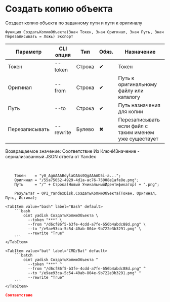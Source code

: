 ﻿---
sidebar_position: 5
description: Создать копию объекта и другие функции для работы с Yandex Disk в Открытом пакете интеграций - бесплатной open-source библиотеке интеграций для 1С:Предприятие 8, OneScript и CLI
keywords: [1C, 1С, 1С:Предприятие, 1С:Предприятие 8.3, API, Интеграция, Сервисы, Обмен, OneScript, CLI, Yandex Disk]
---


# Создать копию объекта
 Создает копию объекта по заданному пути и пути к оригиналу



`Функция СоздатьКопиюОбъекта(Знач Токен, Знач Оригинал, Знач Путь, Знач Перезаписывать = Ложь) Экспорт`

  | Параметр | CLI опция | Тип | Обяз. | Назначение |
  |-|-|-|-|-|
  | Токен | --token | Строка | &#x2714; | Токен |
  | Оригинал | --from | Строка | &#x2714; | Путь к оригинальному файлу или каталогу |
  | Путь | --to | Строка | &#x2714; | Путь назначения для копии |
  | Перезаписывать | --rewrite | Булево | &#x2716; | Перезаписывать если файл с таким именем уже существует |

  
  Возвращаемое значение:   Соответствие Из КлючИЗначение - сериализованный JSON ответа от Yandex

<br/>




```bsl title="Пример использования для 1С:Предприятие/OneScript"
    Токен    = "y0_AgAAAABdylaOAAs0QgAAAAD5i-a...";
    Оригинал = "/55a75052-4929-4d1a-ac76-75008e1afe8e.png";
    Путь     = "/" + Строка(Новый УникальныйИдентификатор) + ".png";

    Результат = OPI_YandexDisk.СоздатьКопиюОбъекта(Токен, Оригинал, Путь, Истина);
```
    

 <Tabs>
  
    <TabItem value="bash" label="Bash" default>
        ```bash
            oint yadisk СоздатьКопиюОбъекта \
              --token "***" \
              --from "/d6cf86f5-b3fe-4cdd-a7fe-656b4abdc88d.png" \
              --to "/e9ae93ca-5c54-40ab-804e-9b722e3b3291.png" \
              --rewrite "True"
        ```
    </TabItem>
  
    <TabItem value="bat" label="CMD/Bat" default>
        ```batch
            oint yadisk СоздатьКопиюОбъекта ^
              --token "***" ^
              --from "/d6cf86f5-b3fe-4cdd-a7fe-656b4abdc88d.png" ^
              --to "/e9ae93ca-5c54-40ab-804e-9b722e3b3291.png" ^
              --rewrite "True"
        ```
    </TabItem>
</Tabs>


```json title="Результат"
Соответствие
```
